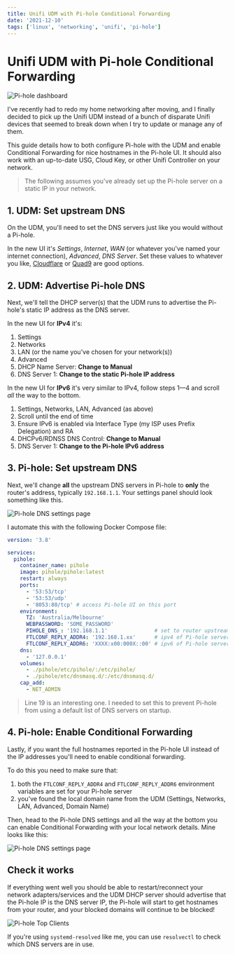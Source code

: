 ```yaml
---
title: Unifi UDM with Pi-hole Conditional Forwarding
date: '2021-12-10'
tags: ['linux', 'networking', 'unifi', 'pi-hole']
---
```


# Unifi UDM with Pi-hole Conditional Forwarding

<Image
  title="Pi-hole dashboard"
  alt="Pi-hole dashboard"
  height={698}
  src="/images/blog/unifi-udm-with-pi-hole-conditional-forwarding/pi-hole-dashboard.png"
  width={1247}
/>

I've recently had to redo my home networking after moving, and I finally decided
to pick up the Unifi UDM instead of a bunch of disparate Unifi devices that
seemed to break down when I try to update or manage any of them.

This guide details how to both configure Pi-hole with the UDM and enable
Conditional Forwarding for nice hostnames in the Pi-hole UI. It should also work
with an up-to-date USG, Cloud Key, or other Unifi Controller on your network.

> The following assumes you've already set up the Pi-hole server on a static IP
in your network.

## 1. UDM: Set upstream DNS

On the UDM, you'll need to set the DNS servers just like you would without a
Pi-hole.

In the new UI it's *Settings*, *Internet*, *WAN* (or whatever you've named your
internet connection), *Advanced*, *DNS Server*. Set these values to whatever you
like, [Cloudflare](https://www.cloudflare.com/dns/) or [Quad9](https://www.quad9.net/)
are good options.

## 2. UDM: Advertise Pi-hole DNS

Next, we'll tell the DHCP server(s) that the UDM runs to advertise the Pi-hole's
static IP address as the DNS server.

In the new UI for **IPv4** it's:

1. Settings
2. Networks
3. LAN (or the name you've chosen for your network(s))
4. Advanced
5. DHCP Name Server: **Change to Manual**
6. DNS Server 1: **Change to the static Pi-hole IP address**

In the new UI for **IPv6** it's very similar to IPv4, follow steps 1—4 and
scroll _all_ the way to the bottom.

1. Settings, Networks, LAN, Advanced (as above)
2. Scroll until the end of time
3. Ensure IPv6 is enabled via Interface Type (my ISP uses Prefix Delegation) and RA
4. DHCPv6/RDNSS DNS Control: **Change to Manual**
5. DNS Server 1: **Change to the Pi-hole IPv6 address**

## 3. Pi-hole: Set upstream DNS

Next, we'll change **all** the upstream DNS servers in Pi-hole to __only__ the
router's address, typically `192.168.1.1`. Your settings panel should look
something like this.

<Image
  title="Pi-hole DNS settings page"
  alt="Pi-hole DNS settings page"
  height={827}
  src="/images/blog/unifi-udm-with-pi-hole-conditional-forwarding/pi-hole-dns-settings.png"
  width={993}
/>

I automate this with the following Docker Compose file:

```yaml:compose.yml showLineNumbers {15,19}
version: '3.8'

services:
  pihole:
    container_name: pihole
    image: pihole/pihole:latest
    restart: always
    ports:
      - '53:53/tcp'
      - '53:53/udp'
      - '8053:80/tcp' # access Pi-hole UI on this port
    environment:
      TZ: 'Australia/Melbourne'
      WEBPASSWORD: 'SOME_PASSWORD'
      PIHOLE_DNS_: '192.168.1.1'               # set to router upstream
      FTLCONF_REPLY_ADDR4: '192.168.1.xx'      # ipv4 of Pi-hole server
      FTLCONF_REPLY_ADDR6: 'XXXX:x00:000X::00' # ipv6 of Pi-hole server
    dns:
      - '127.0.0.1'
    volumes:
      - ./pihole/etc/pihole/:/etc/pihole/
      - ./pihole/etc/dnsmasq.d/:/etc/dnsmasq.d/
    cap_add:
      - NET_ADMIN
```

> Line 19 is an interesting one. I needed to set this to prevent Pi-hole from
using a default list of DNS servers on startup.


## 4. Pi-hole: Enable Conditional Forwarding

Lastly, if you want the full hostnames reported in the Pi-hole UI instead of
the IP addresses you'll need to enable conditional forwarding.

To do this you need to make sure that:

1. both the `FTLCONF_REPLY_ADDR4` and `FTLCONF_REPLY_ADDR6` environment variables are set for your Pi-hole server
2. you've found the local domain name from the UDM (Settings, Networks, LAN, Advanced, Domain Name)

Then, head to the Pi-hole DNS settings and all the way at the bottom you can
enable Conditional Forwarding with your local network details. Mine looks like
this:

<Image
  title="Pi-hole DNS settings page"
  alt="Pi-hole DNS settings page"
  height={139}
  src="/images/blog/unifi-udm-with-pi-hole-conditional-forwarding/enable-conditional-forwarding.png"
  width={696}
/>

## Check it works

If everything went well you should be able to restart/reconnect your network
adapters/services and the UDM DHCP server should advertise that the Pi-hole IP
is the DNS server IP, the Pi-hole will start to get hostnames from your router,
and your blocked domains will continue to be blocked!

<Image
  title="Pi-hole Top Clients"
  alt="Pi-hole Top Clients"
  height={366}
  src="/images/blog/unifi-udm-with-pi-hole-conditional-forwarding/hostnames-in-pi-hole.png"
  width={1009}
/>

If you're using `systemd-resolved` like me, you can use `resolvectl` to check
which DNS servers are in use.

